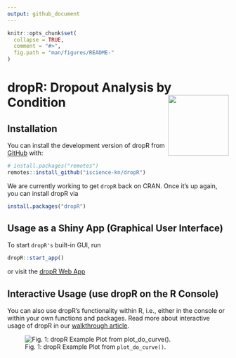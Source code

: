 ```yaml
---
output: github_document
---
```


<!-- README.md is generated from README.Rmd. Please edit this file -->

```r
knitr::opts_chunk$set(
  collapse = TRUE,
  comment = "#>",
  fig.path = "man/figures/README-"
)
```


# dropR: Dropout Analysis by Condition <a href='https://iscience-kn.github.io/dropR/'><img src='man/figures/dropR_logo.png' align="right" height="138" /></a>

<!-- badges: start -->
<!-- badges: end -->

## Installation

You can install the development version of dropR from
[GitHub](https://github.com/iscience-kn/dropR) with:

``` r
# install.packages("remotes")
remotes::install_github("iscience-kn/dropR")
```

We are currently working to get `dropR` back on CRAN. 
Once it’s up again, you can install dropR via

``` r
install.packages("dropR")
```

## Usage as a Shiny App (Graphical User Interface)

To start `dropR's` built-in GUI, run

```r
dropR::start_app()
```

or visit the [dropR Web App](https://iscience-kn.shinyapps.io/dropR/)

## Interactive Usage (use dropR on the R Console)

You can also use dropR’s functionality within R, i.e., either in the
console or within your own functions and packages.
Read more about interactive usage of dropR in our [walkthrough article](https://iscience-kn.github.io/dropR/articles/interactive.html).

![Fig. 1: dropR Example Plot from `plot_do_curve()`.](./man/figures/dropR_1717579088.svg)


<!-- # ```{r do_plot_ex, echo = F} -->
<!-- # library(dropR) -->
<!-- # df <- add_dropout_idx(dropRdemo, 3:54) -->
<!-- # stats <- compute_stats(df, -->
<!-- #                        by_cond = "experimental_condition", -->
<!-- #                        no_of_vars = 52) -->
<!-- # plot_do_curve(stats, full_scale = F) + ggplot2::labs(title = "Dropout by condition") -->
<!-- # ``` -->

